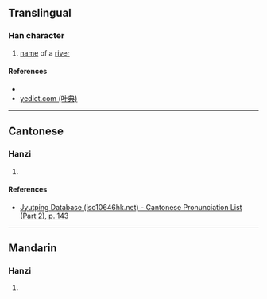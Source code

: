 {{character info/new}}
==Translingual==

===Han character===
{{Han char|rn=85|rad=水|as=11|sn=14|four=|canj=EYCB,XEYCB|ids=⿰氵商}}

# [[name]] of a [[river]]

====References====
* {{Han ref|kx=0644.020|dkj=18083|dj=1051.150|hdz=31729.010|uh=6EF3|ud=28403}}
* [http://yedict.com/htm/6E/6EF3.htm yedict.com (叶典)]

----

==Cantonese==

===Hanzi===
{{yue-hanzi|jyut=[[soeng1]]|y=seung1}}

# {{defn|lang=yue|sort=水11}}

====References====
*[http://www.iso10646hk.net/jp/document/download.jsp Jyutping Database (iso10646hk.net) - Cantonese Pronunciation List (Part 2), p. 143]

----

==Mandarin==

===Hanzi===
{{cmn-hanzi|pin=[[shāng]] ([[shang1]])|wg=shang<sup>1</sup>}}

# {{defn|lang=cmn|sort=水11}}